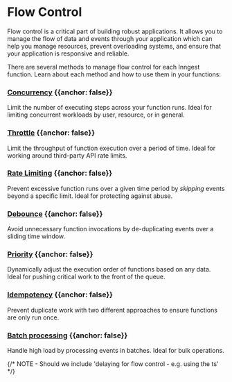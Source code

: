 

# Flow Control

Flow control is a critical part of building robust applications. It allows you to manage the flow of data and events through your application which can help you manage resources, prevent overloading systems, and ensure that your application is responsive and reliable.

There are several methods to manage flow control for each Inngest function. Learn about each method and how to use them in your functions:


### <a href="/docs/guides/concurrency" className="flex items-center gap-4"><IconConcurrency size="2rem"/> Concurrency</a> {{anchor: false}}

Limit the number of executing steps across your function runs. Ideal for limiting concurrent workloads by user, resource, or in general.

### <a href="/docs/guides/throttling" className="flex items-center gap-4"><IconThrottle size="2rem"/> Throttle</a> {{anchor: false}}

Limit the throughput of function execution over a period of time. Ideal for working around third-party API rate limits.

### <a href="/docs/guides/rate-limit" className="flex items-center gap-4"><IconRateLimit size="2rem" /> Rate Limiting</a> {{anchor: false}}

Prevent excessive function runs over a given time period by _skipping_ events beyond a specific limit. Ideal for protecting against abuse.

### <a href="/docs/guides/debounce" className="flex items-center gap-4"><IconDebounce size="2rem"/> Debounce</a> {{anchor: false}}

Avoid unnecessary function invocations by de-duplicating events over a sliding time window.

### <a href="/docs/guides/priority" className="flex items-center gap-4"><IconPriority size="2rem"/> Priority</a> {{anchor: false}}

Dynamically adjust the execution order of functions based on any data. Ideal for pushing critical work to the front of the queue.

### <a href="/docs/guides/handling-idempotency" className="flex items-center gap-4"><IconIdempotency size="2rem"/> Idempotency</a> {{anchor: false}}

Prevent duplicate work with two different approaches to ensure functions are only run once.

### <a href="/docs/guides/docs/guides/batching" className="flex items-center gap-4"><IconBatching size="2rem"/> Batch processing</a> {{anchor: false}}

Handle high load by processing events in batches. Ideal for bulk operations.



{/* NOTE - Should we include 'delaying for flow control - e.g. using the ts' */}